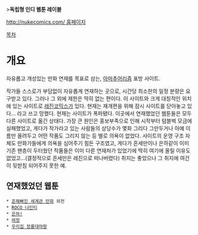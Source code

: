 >'''독립형 인디 웹툰 레이블'''

[[http://nukecomics.com/ 홈페이지]]

[[목차]]
= 개요 =
자유롭고 개성있는 만화 연재를 목표로 삼는, [[아마추어리즘]] 표방 사이트.

작가들 스스로가 부담없이 자유롭게 연재하는 곳으로, 시간당 최소한의 일정 분량은 요구받고 있다. 그러나 그 외에 제한은 딱히 없는 편이다.
이 사이트와 크게 대칭적인 위치에 있는 사이트로 [[레진코믹스]]가 있다.
현재는 재개편을 위해 잠시 사이트를 닫아놓고 있다... 라고 쓰고 망했다. 현재는 사이트가 폭파됐다. 이곳에서 연재했었던 웹툰들은 모두 다른 사이트로 옮긴 상태다. 가장 큰 원인은 홍보부족으로 인해 시작부터 텀블벅 모금에 실패했었고, 게다가 작가라고 있는 사람들의 상당수가 몇화 그리다 그만두거나 아예 이름만 올려두고 어떤 작품도 그리지 않는 등 별로 의욕이 없었다. 사이트의 운영 구조 자체도 만화가들에게 의욕을 심어주기 힘든 구조였고, 게다가 흔세만이나 은하같이 이미 기존 팬층이 두터웠던 작품들은 이미 다른 연재처가 있었기에 딱히 여기에 올릴 이유도 없었고...(결정적으로 흔세만은 레진으로 떠나버렸다) 취지는 좋았으나 그 취지에 여건이 뒷받침 되어주지 못한 예.

== 연재했었던 웹툰 ==
 * [[흔해빠진 세계관 만화]] 외전
 * [[ROCO 나인티]]
 * [[은하!]]
 * [[여정]]
 * [[우리집 장롱대마왕]]
